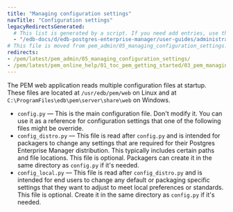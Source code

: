 ```yaml
---
title: "Managing configuration settings"
navTitle: "Configuration settings"
legacyRedirectsGenerated:
  # This list is generated by a script. If you need add entries, use the `legacyRedirects` key.
  - "/edb-docs/d/edb-postgres-enterprise-manager/user-guides/administrators-guide/8.0/managing_configuration_settings.html"
# This file is moved from pem_admin/05_managing_configuration_settings.mdx
redirects:
- /pem/latest/pem_admin/05_managing_configuration_settings/
- /pem/latest/pem_online_help/01_toc_pem_getting_started/03_pem_managing_configuration_settings/
---
```


The PEM web application reads multiple configuration files at startup.
These files are located at `/usr/edb/pem/web` on Linux and at `C:\ProgramFiles\edb\pem\server\share\web` on Windows.

-   `config.py` &mdash; This is the main configuration file. Don't modify it. You can use it as a reference for configuration settings that one of the following files might be override.
-   `config_distro.py` &mdash; This file is read after `config.py` and is intended for packagers to change any settings that are required for their Postgres Enterprise Manager distribution. This typically includes certain paths and file locations. This file is optional. Packagers can create it in the same directory as `config.py` if it's needed.
-   `config_local.py` &mdash; This file is read after `config_distro.py` and is intended for end users to change any default or packaging specific settings that they want to adjust to meet local preferences or standards. This file is optional. Create it in the same directory as `config.py` if it's needed.

